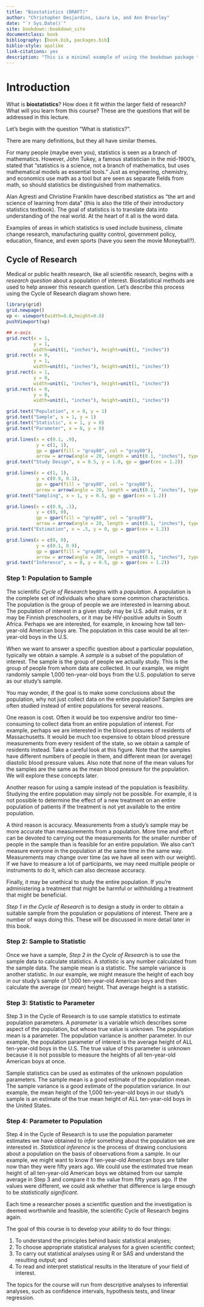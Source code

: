 ```yaml
--- 
title: "Biostatistics (DRAFT)"
author: "Christopher Desjardins, Laura Le, and Ann Brearley"
date: "`r Sys.Date()`"
site: bookdown::bookdown_site
documentclass: book
bibliography: [book.bib, packages.bib]
biblio-style: apalike
link-citations: yes
description: "This is a minimal example of using the bookdown package to write a book. The output format for this example is bookdown::gitbook."
---
```


# Introduction

What is **biostatistics**? How does it fit within the larger field of research? What will you learn from this course? These are the questions that will be addressed in this lecture. 

Let’s begin with the question “What is statistics?”.

There are many definitions, but they all have similar themes. 

For many people (maybe even you), statistics is seen as a branch of mathematics. However, John Tukey, a famous statistician in the mid-1900’s, stated that “statistics is a science, not a branch of mathematics, but uses mathematical models as essential tools.” Just as engineering, chemistry, and economics use math as a tool but are seen as separate fields from math, so should statistics be distinguished from mathematics.

Alan Agresti and Christine Franklin have described statistics as “the art and science of learning from data” (this is also the title of their introductory statistics textbook). The goal of statistics is to translate data into understanding of the real world. At the heart of it all is the word data. 

Examples of areas in which statistics is used include business, climate change research, manufacturing quality control, government policy, education, finance, and even sports (have you seen the movie Moneyball?).

## Cycle of Research
Medical or public health research, like all scientific research, begins with a *research question* about a population of interest. Biostatistical methods are used to help answer this research question. Let’s describe this process using the Cycle of Research diagram shown here.

```r
library(grid)
grid.newpage()
vp <- viewport(width=0.8,height=0.8)
pushViewport(vp)

## x-axis
grid.rect(x = 1,
          y = 1,
          width=unit(1, "inches"), height=unit(1, "inches"))
grid.rect(x = 0,
          y = 1,
          width=unit(1, "inches"), height=unit(1, "inches"))
grid.rect(x = 1,
          y = 0,
          width=unit(1, "inches"), height=unit(1, "inches"))
grid.rect(x = 0,
          y = 0,
          width=unit(1, "inches"), height=unit(1, "inches"))

grid.text("Population", x = 0, y = 1)
grid.text("Sample", x = 1, y = 1)
grid.text("Statistic", x = 1, y = 0)
grid.text("Parameter", x = 0, y = 0)

grid.lines(x = c(0.1, .9),
           y = c(1, 1),
           gp = gpar(fill = "gray80", col = "gray80"),
           arrow = arrow(angle = 20, length = unit(0.1, "inches"), type = "closed"))
grid.text("Study Design", x = 0.5, y = 1.0, gp = gpar(cex = 1.2))

grid.lines(x = c(1, 1),
           y = c(0.9, 0.1),
           gp = gpar(fill = "gray80", col = "gray80"),
           arrow = arrow(angle = 20, length = unit(0.1, "inches"), type = "closed"))
grid.text("Sampling", x = 1, y = 0.5, gp = gpar(cex = 1.2))

grid.lines(x = c(0.9, .1),
           y = c(0, 0),
           gp = gpar(fill = "gray80", col = "gray80"),
           arrow = arrow(angle = 20, length = unit(0.1, "inches"), type = "closed"))
grid.text("Estimation", x = .5, y = 0, gp = gpar(cex = 1.2))

grid.lines(x = c(0, 0),
           y = c(0.1, 0.9),
           gp = gpar(fill = "gray80", col = "gray80"),
           arrow = arrow(angle = 20, length = unit(0.1, "inches"), type = "closed"))
grid.text("Inference", x = 0, y = 0.5, gp = gpar(cex = 1.2))
````

### Step 1: Population to Sample

The scientific *Cycle of Research* begins with a *population*. A population is the complete set of individuals who share some common characteristics. The population is the group of people we are interested in learning about. The population of interest in a given study may be U.S. adult males, or it may be Finnish preschoolers, or it may be HIV-positive adults in South Africa. Perhaps we are interested, for example, in knowing how tall ten-year-old American boys are. The population in this case would be all ten-year-old boys in the U.S.

When we want to answer a specific question about a particular population, typically we obtain a sample. A *sample* is a subset of the population of interest. The sample is the group of people we actually study. This is the group of people from whom data are collected. In our example, we might randomly sample 1,000 ten-year-old boys from the U.S. population to serve as our study’s sample.

You may wonder, if the goal is to make some conclusions about the population, why not just collect data on the entire population? Samples are often studied instead of entire populations for several reasons. 

One reason is cost. Often it would be too expensive and/or too time-consuming to collect data from an entire population of interest. For example, perhaps we are interested in the blood pressures of residents of Massachusetts. It would be much too expensive to obtain blood pressure measurements from every resident of the state, so we obtain a sample of residents instead. Take a careful look at this figure. Note that the samples have different numbers of people in them, and different mean (or average) diastolic blood pressure values. Also note that none of the mean values for the samples are the same as the mean blood pressure for the population.  We will explore these concepts later.

<INSERT FIGURE>

Another reason for using a sample instead of the population is feasibility. Studying the entire population may simply not be possible. For example, it is not possible to determine the effect of a new treatment on an entire population of patients if the treatment is not yet available to the entire population. 

A third reason is accuracy. Measurements from a study’s sample may be more accurate than measurements from a population. More time and effort can be devoted to carrying out the measurements for the smaller number of people in the sample than is feasible for an entire population. We also can’t measure everyone in the population at the same time in the same way. Measurements may change over time (as we have all seen with our weight). If we have to measure a lot of participants, we may need multiple people or instruments to do it, which can also decrease accuracy.

Finally, it may be unethical to study the entire population. If you're administering a treatment that might be harmful or withholding a treatment that might be beneficial.


*Step 1 in the Cycle of Research* is to design a study in order to obtain a suitable sample from the population or populations of interest. There are a number of ways doing this. These will be discussed in more detail later in this book.

### Step 2: Sample to Statistic
Once we have a sample, *Step 2 in the Cycle of Research* is to use the sample data to calculate statistics. A *statistic* is any number calculated from the sample data. The sample mean is a statistic. The sample variance is another statistic. In our example, we might measure the height of each boy in our study’s sample of 1,000 ten-year-old American boys and then calculate the average (or mean) height. That average height is a statistic.

### Step 3: Statistic to Parameter
Step 3 in the Cycle of Research is to use sample statistics to estimate population parameters. A *parameter* is a variable which describes some aspect of the population, but whose true value is unknown. The population mean is a parameter. The population variance is another parameter. In our example, the population parameter of interest is the average height of ALL ten-year-old boys in the U.S. The true value of this parameter is unknown because it is not possible to measure the heights of all ten-year-old American boys at once.

Sample statistics can be used as estimates of the unknown population parameters. The sample mean is a good estimate of the population mean. The sample variance is a good estimate of the population variance. In our example, the mean height of the 1,000 ten-year-old boys in our study’s sample is an estimate of the true mean height of ALL ten-year-old boys in the United States. 

###  Step 4: Parameter to Population
Step 4 in the Cycle of Research is to use the population parameter estimates we have obtained to *infer* something about the population we are interested in. *Statistical inference* is the process of drawing conclusions about a population on the basis of observations from a sample. In our example, we might want to know if ten-year-old American boys are taller now than they were fifty years ago. We could use the estimated true mean height of all ten-year-old American boys we obtained from our sample average in Step 3 and compare it to the value from fifty years ago. If the values were different, we could ask whether that difference is large enough to be *statistically significant*. 

Each time a researcher poses a scientific question and the investigation is deemed worthwhile and feasible, the scientific Cycle of Research begins again.
  
The goal of this course is to develop your ability to do four things:

1. To understand the principles behind basic statistical analyses;
2. To choose appropriate statistical analyses for a given scientific context;
3. To carry out statistical analyses using R or SAS and understand the resulting output; and
4. To read and interpret statistical results in the literature of your field of interest.

The topics for the course will run from descriptive analyses to inferential analyses, such as confidence intervals, hypothesis tests, and linear regression.
